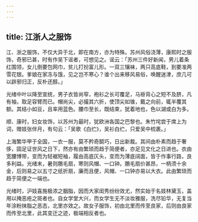 ```yaml
---
---
---
```

title: 江浙人之服饰
---



江、浙之服饰，不仅大异于北，即在南方，亦为特殊。苏州风俗浇薄，康熙时之服饰，奇邪已甚，时有作吴下谣者，可想见之。谣云：「苏州三件好新闻，男儿着条红围领，女儿倒要包网巾，贫儿打扮富儿形。一双三镶袜，两只高底鞋，到要准两雪花银。爹娘在家冻与饿，见之岂不寒心？谁个出来移风易俗，唤醒迷津，庶几可以辟邪归正，反朴还醇。」

光绪中叶以降至宣统，男子衣皆尚窄，袍衫之长可覆足，马褂背心之短不及脐，凡有袖，取足容臂而已。帽尚尖，必撮其六折，使顶尖如锥，戴之向前，辄半覆其额。其结小如豆，且率用蓝色。腰巾至长，既结束，犹着地也，色以湖或白为多。

顺、康时，妇女妆饰，以苏州为最时，犹欧洲各国之巴黎也。朱竹垞尝于席上为词，赠妓张伴月，有句云：「吴歌《白纻》，吴衫白纻，只爱吴中梳裹。」

上海繁华甲于全国，一衣一服，莫不矜奇鬬巧，日出新裁。其间由朴素而趋于奢侈，固足证世风之日下，然亦有由繁琐而趋于简便者，亦足见文化之日进也。衣由宽腰博带，变而为轻裾短袖，履由高底仄头，变而为薄底阔面，皆于作事行路，良多利益。光绪末，暑则鵰毛扇，寒则风帽、一口钟。鵰毛扇价甚昂，一柄须十余金，后则易之以五寸之纸折扇，廉而且便，风帽、一口钟亦易以大衣。此由繁琐而趋于简便之一端也。

光绪时，沪妓喜施极浓之胭脂，因而大家闺秀纷纷效尤，然实始于名妓林黛玉，盖用以掩恶疮之斑者也。自女学堂大兴，而女学生无不淡妆雅服，洗尽铅华，无复当年涂粉抹脂之恶态，北里亦效之。故女子服饰，初由北里而传至良家，后则由良家而传至北里，此其变迁之迹，极端相反者也。